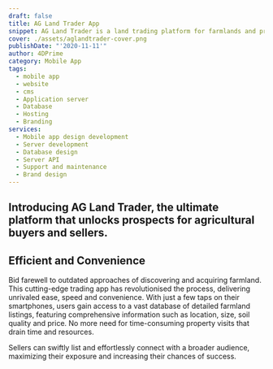 ```yaml
---
draft: false
title: AG Land Trader App
snippet: AG Land Trader is a land trading platform for farmlands and properties across the whole of America.
cover: ./assets/aglandtrader-cover.png
publishDate: "'2020-11-11'"
author: 4DPrime
category: Mobile App
tags:
  - mobile app
  - website
  - cms
  - Application server
  - Database
  - Hosting
  - Branding
services:
  - Mobile app design development
  - Server development
  - Database design
  - Server API
  - Support and maintenance
  - Brand design
---
```


## Introducing AG Land Trader, the ultimate platform that unlocks prospects for agricultural buyers and sellers.

## Efficient and Convenience

Bid farewell to outdated approaches of discovering and acquiring farmland. This cutting-edge trading app has revolutionised the process,
delivering unrivaled ease, speed and convenience. With just a few taps on their smartphones, users gain access to a vast database of detailed farmland listings,
featuring comprehensive information such as location, size, soil quality and price. No more need for time-consuming property visits that drain time and resources.

Sellers can swiftly list and effortlessly connect with a broader audience, maximizing their exposure and increasing their chances of success.
